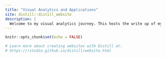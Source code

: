 ```yaml
---
title: "Visual Analytics and Applications"
site: distill::distill_website
description: |
  Welcome to my visual analytics journey. This hosts the write up of my DataViz Makeovers, R visual exercises, and data visualization projects.
---
```


```r
knitr::opts_chunk$set(echo = FALSE)

# Learn more about creating websites with Distill at:
# https://rstudio.github.io/distill/website.html

```

